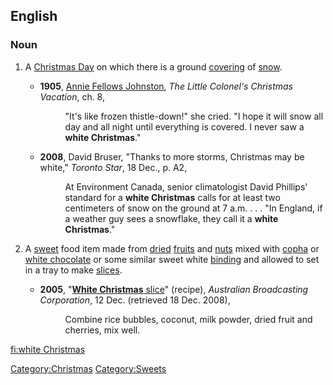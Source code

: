 ==English==
{{wikipedia}}

===Noun===
{{en-noun|sg=[[white]] [[Christmas]]|white Christmases}}

# {{idiomatic}} A [[Christmas Day]] on which there is a ground [[covering]] of [[snow]].
#*'''1905''', [[w:Annie Fellows Johnston|Annie Fellows Johnston]], ''The Little Colonel's Christmas Vacation'', ch. 8,
#*:"It's like frozen thistle-down!" she cried. "I hope it will snow all day and all night until everything is covered. I never saw a '''white Christmas'''."
#*'''2008''', David Bruser, "Thanks to more storms, Christmas may be white," ''Toronto Star'', 18 Dec., p. A2,
#*:At Environment Canada, senior climatologist David Phillips' standard for a '''white Christmas''' calls for at least two centimeters of snow on the ground at 7 a.m. . . . "In England, if a weather guy sees a snowflake, they call it a '''white Christmas'''." 
# {{Australia|idiom}} A [[sweet]] food item made from [[dried]] [[fruit]]s and [[nut]]s mixed with [[copha]] or [[white chocolate]] or some similar sweet white [[binding]] and allowed to set in a tray to make [[slice]]s.
#*'''2005''', "[http://www.abc.net.au/local/recipes/2005/12/12/1528891.htm '''White Christmas''' slice]" (recipe), ''Australian Broadcasting Corporation'', 12 Dec. (retrieved 18 Dec. 2008),
#*:Combine rice bubbles, coconut, milk powder, dried fruit and cherries, mix well.

[[Category:Christmas]]
[[Category:Sweets]]

[[fi:white Christmas]]